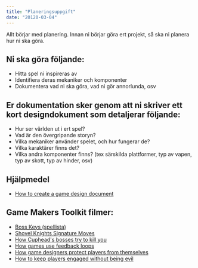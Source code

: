 ```yaml
---
title: "Planeringsuppgift"
date: "20120-03-04"
---
```


Allt börjar med planering. Innan ni börjar göra ert projekt, så ska ni planera hur ni ska göra.

## Ni ska göra följande:

- Hitta spel ni inspireras av
- Identifiera deras mekaniker och komponenter
- Dokumentera vad ni ska göra, vad ni gör annorlunda, osv

## Er dokumentation sker genom att ni skriver ett kort designdokument som detaljerar följande:

- Hur ser världen ut i ert spel?
- Vad är den övergripande storyn?
- Vilka mekaniker använder spelet, och hur fungerar de?
- Vilka karaktärer finns det?
- Vilka andra komponenter finns? (tex särskilda plattformer, typ av vapen, typ av skott, typ av hinder, osv)

## Hjälpmedel

- [How to create a game design document](https://www.gamedesigning.org/learn/game-design-document/)

## Game Makers Toolkit filmer:

- [Boss Keys (spellista)](https://www.youtube.com/watch?v=ouO1R6vFDBo&list=PLc38fcMFcV_ul4D6OChdWhsNsYY3NA5B2)
- [Shovel Knights Signature Moves](https://www.youtube.com/watch?v=8fjCKMIE1Pg)
- [How Cuphead's bosses try to kill you](https://www.youtube.com/watch?v=F8T6Ul4aHTI)
- [How games use feedback loops](https://www.youtube.com/watch?v=H4kbJObhcHw)
- [How game designers protect players from themselves](https://www.youtube.com/watch?v=7L8vAGGitr8)
- [How to keep players engaged without being evil](https://www.youtube.com/watch?v=hbzGO_Qonu0)
